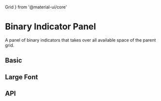   Grid
} from '@material-ui/core'


<Meta title="Panel/Binary Indicator Panel" component={Subject}/>

# Binary Indicator Panel

A panel of binary indicators that takes over all available space of the parent grid.

## Basic

<Preview>
  <Story name="Basic">
    <Grid container>
      <Grid item xs={2}>
        <Subject
          data={[
            {
              label: 'data1',
              value: false
            },
            {
              label: 'data2',
              value: true
            },
            {
              label: 'data3',
              value: false
            },
            {
              label: 'data4',
              value: false
            },
            {
              label: 'data5',
              value: true
            },
          ]}
        />
      </Grid>
    </Grid>
  </Story>
</Preview>

## Large Font

<Preview>
  <Story name="Large Font">
    <Grid container style={{ fontSize: '2rem' }}>
      <Grid item xs={2}>
        <Subject
          data={[
            {
              label: 'data1',
              value: false
            },
            {
              label: 'data2',
              value: true
            },
            {
              label: 'data3',
              value: false
            },
            {
              label: 'data4',
              value: false
            },
            {
              label: 'data5',
              value: true
            },
          ]}
        />
      </Grid>
    </Grid>
  </Story>
</Preview>

## API

<Props of={Subject}/>
